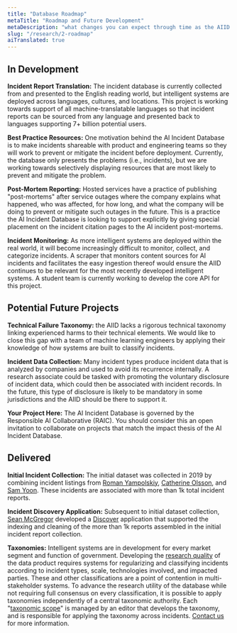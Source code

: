 ```yaml
---
title: "Database Roadmap"
metaTitle: "Roadmap and Future Development"
metaDescription: "what changes you can expect through time as the AIID develops"
slug: "/research/2-roadmap"
aiTranslated: true
---
```


## In Development

**Incident Report Translation:** The incident database is currently collected from and presented to the English reading world, but intelligent systems are deployed across languages, cultures, and locations. This project is working towards support of all machine-translatable languages so that incident reports can be sourced from any language and presented back to languages supporting 7+ billion potential users.

**Best Practice Resources:** One motivation behind the AI Incident Database is to make incidents shareable with product and engineering teams so they will work to prevent or mitigate the incident before deployment. Currently, the database only presents the problems (i.e., incidents), but we are working towards selectively displaying resources that are most likely to prevent and mitigate the problem.

**Post-Mortem Reporting:** Hosted services have a practice of publishing "post-mortems" after service outages where the company explains what happened, who was affected, for how long, and what the company will be doing to prevent or mitigate such outages in the future. This is a practice the AI Incident Database is looking to support explicitly by giving special placement on the incident citation pages to the AI incident post-mortems.

**Incident Monitoring:** As more intelligent systems are deployed within the real world, it will become increasingly difficult to monitor, collect, and categorize incidents. A scraper that monitors content sources for AI incidents and facilitates the easy ingestion thereof would ensure the AIID continues to be relevant for the most recently developed intelligent systems. A student team is currently working to develop the core API for this project.


## Potential Future Projects

**Technical Failure Taxonomy:** the AIID lacks a rigorous technical taxonomy linking experienced harms to their technical elements. We would like to close this gap with a team of machine learning engineers by applying their knowledge of how systems are built to classify incidents.

**Incident Data Collection:** Many incident types produce incident data that is analyzed by companies and used to avoid its recurrence internally. A research associate could be tasked with promoting the voluntary disclosure of incident data, which could then be associated with incident records. In the future, this type of disclosure is likely to be mandatory in some jurisdictions and the AIID should be there to support it.

**Your Project Here:** The AI Incident Database is governed by the Responsible AI Collaborative (RAIC). You should consider this an open invitation to collaborate on projects that match the impact thesis of the AI Incident Database.

## Delivered

**Initial Incident Collection:** The initial dataset was collected in 2019 by combining incident listings from
[Roman Yampolskiy](http://cecs.louisville.edu/ry/),
[Catherine Olsson](https://www.linkedin.com/in/catherineolsson/),
and [Sam Yoon](https://www.linkedin.com/in/samyoonnz/). These incidents are associated with more than 1k total incident reports.

**Incident Discovery Application:** Subsequent to initial dataset collection, [Sean McGregor](https://seanbmcgregor.com/) developed a [Discover](/apps/discover) application that supported the indexing and cleaning of the more than 1k reports assembled in the initial incident report collection.

**Taxonomies:** Intelligent systems are in development for every market segment and function of government. Developing the [research quality](/research) of the data product requires systems for regularizing and classifying incidents according to incident types, scale, technologies involved, and impacted parties. These and other classifications are a point of contention in multi-stakeholder systems. To advance the research utility of the database while not requiring full consensus on every classification, it is possible to apply taxonomies independently of a central taxonomic authority. Each "[taxonomic scope](/research/4-taxonomies)" is managed by an editor that develops the taxonomy, and is responsible for applying the taxonomy across incidents. [Contact us](/contact) for more information.
